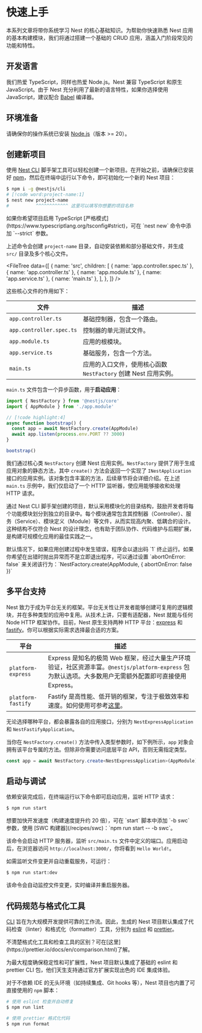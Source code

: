 # 快速上手

本系列文章将带你系统学习 Nest 的核心基础知识。为帮助你快速熟悉 Nest 应用的基本构建模块，我们将通过搭建一个基础的 CRUD 应用，涵盖入门阶段常见的功能和特性。

## 开发语言

我们热爱 TypeScript，同样也热爱 Node.js。Nest 兼容 TypeScript 和原生 JavaScript。由于 Nest 充分利用了最新的语言特性，如果你选择使用 JavaScript，建议配合 [Babel](https://babeljs.io/) 编译器。

## 环境准备

请确保你的操作系统已安装 [Node.js](https://nodejs.org)（版本 >= 20）。

## 创建新项目

使用 [Nest CLI](/cli/overview) 脚手架工具可以轻松创建一个新项目。在开始之前，请确保已安装好 [npm](https://www.npmjs.com/)，然后在终端中运行以下命令，即可初始化一个新的 Nest 项目：

```bash
$ npm i -g @nestjs/cli
# [!code word:project-name:1]
$ nest new project-name
#          ^^^^^^^^^^^^ 这里可以填写你想要的项目名称
```

<CalloutInfo>
  如果你希望项目启用 TypeScript [严格模式](https://www.typescriptlang.org/tsconfig#strict)，可在
  `nest new` 命令中添加 `--strict` 参数。
</CalloutInfo>

上述命令会创建 `project-name` 目录，自动安装依赖和部分基础文件，并生成 `src/` 目录及多个核心文件。

<FileTree
  data={[
    {
      name: 'src',
      children: [
        { name: 'app.controller.spec.ts' },
        { name: 'app.controller.ts' },
        { name: 'app.module.ts' },
        { name: 'app.service.ts' },
        { name: 'main.ts' },
      ],
    },
  ]}
/>

这些核心文件的作用如下：

| 文件                     | 描述                                                            |
| ------------------------ | --------------------------------------------------------------- |
| `app.controller.ts`      | 基础控制器，包含一个路由。                                      |
| `app.controller.spec.ts` | 控制器的单元测试文件。                                          |
| `app.module.ts`          | 应用的根模块。                                                  |
| `app.service.ts`         | 基础服务，包含一个方法。                                        |
| `main.ts`                | 应用的入口文件，使用核心函数 `NestFactory` 创建 Nest 应用实例。 |

`main.ts` 文件包含一个异步函数，用于**启动应用**：

```ts filename='main.ts'
import { NestFactory } from '@nestjs/core'
import { AppModule } from './app.module'

// [!code highlight:4]
async function bootstrap() {
  const app = await NestFactory.create(AppModule)
  await app.listen(process.env.PORT ?? 3000)
}

bootstrap()
```

我们通过核心类 `NestFactory` 创建 Nest 应用实例。`NestFactory` 提供了用于生成应用对象的静态方法，其中 `create()` 方法会返回一个实现了 `INestApplication` 接口的应用实例。该对象包含丰富的方法，后续章节将会详细介绍。在上述 `main.ts` 示例中，我们仅启动了一个 HTTP 监听器，使应用能够接收和处理 HTTP 请求。

通过 Nest CLI 脚手架创建的项目，默认采用模块化的目录结构，鼓励开发者将每个功能模块划分到独立的目录中。每个模块通常包含其控制器（Controller）、服务（Service）、模块定义（Module）等文件，从而实现高内聚、低耦合的设计。这种结构不仅符合 Nest 的设计理念，也有助于团队协作、代码维护与后期扩展，是构建可规模化应用的最佳实践之一。

<CalloutInfo>
  默认情况下，如果应用创建过程中发生错误，程序会以退出码 `1` 终止运行。如果你希望在出错时抛出异常而不是立即退出程序，可以通过设置 `abortOnError: false` 来关闭该行为：`NestFactory.create(AppModule, { abortOnError: false })`
</CalloutInfo>

## 多平台支持

Nest 致力于成为平台无关的框架。平台无关性让开发者能够创建可复用的逻辑模块，并在多种类型的应用中复用。从技术上讲，只要有适配器，Nest 就能与任何 Node HTTP 框架协作。目前，Nest 原生支持两种 HTTP 平台：[express](https://expressjs.com/) 和 [fastify](https://www.fastify.io/)。你可以根据实际需求选择最合适的方案。

| 平台               | 描述                                                                                                                                                     |
| ------------------ | -------------------------------------------------------------------------------------------------------------------------------------------------------- |
| `platform-express` | Express 是知名的极简 Web 框架，经过大量生产环境验证，社区资源丰富。`@nestjs/platform-express` 包为默认选项。大多数用户无需额外配置即可直接使用 Express。 |
| `platform-fastify` | Fastify 是高性能、低开销的框架，专注于极致效率和速度。如何使用可参考[这里](/techniques/performance)。                                                    |

无论选择哪种平台，都会暴露各自的应用接口，分别为 `NestExpressApplication` 和 `NestFastifyApplication`。

当你在 `NestFactory.create()` 方法中传入类型参数时，如下例所示，`app` 对象会拥有该平台专属的方法。但除非你需要访问底层平台 API，否则无需指定类型。

```ts filename='main.ts'
const app = await NestFactory.create<NestExpressApplication>(AppModule)
```

## 启动与调试

依赖安装完成后，在终端运行以下命令即可启动应用，监听 HTTP 请求：

```bash
$ npm run start
```

<CalloutInfo>
  想要加快开发速度（构建速度提升约 20 倍），可在 `start` 脚本中添加 `-b swc` 参数，使用 [SWC
  构建器](/recipes/swc)：`npm run start -- -b swc`。
</CalloutInfo>

该命令会启动 HTTP 服务器，监听 `src/main.ts` 文件中定义的端口。应用启动后，在浏览器访问 `http://localhost:3000/`，你将看到 `Hello World!`。

如需监听文件变更并自动重载服务，可运行：

```bash
$ npm run start:dev
```

该命令会自动监控文件变更，实时编译并重启服务器。

## 代码规范与格式化工具

[CLI](/cli/overview) 旨在为大规模开发提供可靠的工作流。因此，生成的 Nest 项目默认集成了代码检查（linter）和格式化（formatter）工具，分别为 [eslint](https://eslint.org/) 和 [prettier](https://prettier.io/)。

<CalloutInfo>
  不清楚格式化工具和检查工具的区别？可在[这里](https://prettier.io/docs/en/comparison.html)了解。
</CalloutInfo>

为最大程度确保稳定性和可扩展性，Nest 项目默认集成了基础的 eslint 和 prettier CLI 包，他们天生支持通过官方扩展实现出色的 IDE 集成体验。

对于不依赖 IDE 的无头环境（如持续集成、Git hooks 等），Nest 项目也内置了可直接使用的 `npm` 脚本：

```bash
# 使用 eslint 检查并自动修复
$ npm run lint

# 使用 prettier 格式化代码
$ npm run format
```
